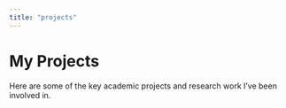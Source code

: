 ```yaml
---
title: "projects"
---
```


# My Projects

Here are some of the key academic projects and research work I've been involved in.
